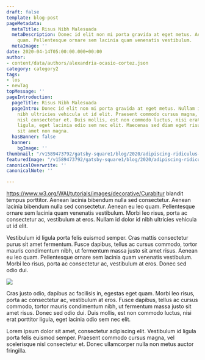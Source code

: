 ```yaml
---
draft: false
template: blog-post
pageMetadata:
  metaTitle: Risus Nibh Malesuada
  metaDescription: Donec id elit non mi porta gravida at eget metus. Aenean eu leo
    quam. Pellentesque ornare sem lacinia quam venenatis vestibulum.
  metaImage: ''
date: 2020-04-14T05:00:00.000+00:00
author:
- content/data/authors/alexandria-ocasio-cortez.json
category: category2
tags:
- los
- newTag
topMessage: ''
pageIntroduction:
  pageTitle: Risus Nibh Malesuada
  pageIntro: Donec id elit non mi porta gravida at eget metus. Nullam id dolor id
    nibh ultricies vehicula ut id elit. Praesent commodo cursus magna, vel scelerisque
    nisl consectetur et. Duis mollis, est non commodo luctus, nisi erat porttitor
    ligula, eget lacinia odio sem nec elit. Maecenas sed diam eget risus varius blandit
    sit amet non magna.
  hasBanner: false
  banner:
    bgImage: ''
thumbnail: "/v1589473792/gatsby-square1/blog/2020/adipiscing-ridiculus-pharetra-fusce/sample-image-1_ywhzcd.jpg"
featuredImage: "/v1589473792/gatsby-square1/blog/2020/adipiscing-ridiculus-pharetra-fusce/sample-image-2_zuaz8r.jpg"
canonicalOverwrite: ''
canonicalNote: ''

---
```

https://www.w3.org/WAI/tutorials/images/decorative/Curabitur blandit tempus porttitor. Aenean lacinia bibendum nulla sed consectetur. Aenean lacinia bibendum nulla sed consectetur. Aenean eu leo quam. Pellentesque ornare sem lacinia quam venenatis vestibulum. Morbi leo risus, porta ac consectetur ac, vestibulum at eros. Nullam id dolor id nibh ultricies vehicula ut id elit.

Vestibulum id ligula porta felis euismod semper. Cras mattis consectetur purus sit amet fermentum. Fusce dapibus, tellus ac cursus commodo, tortor mauris condimentum nibh, ut fermentum massa justo sit amet risus. Aenean eu leo quam. Pellentesque ornare sem lacinia quam venenatis vestibulum. Morbi leo risus, porta ac consectetur ac, vestibulum at eros. Donec sed odio dui.

![](https://res.cloudinary.com/glinkaco/image/upload/v1589473793/gatsby-square1/blog/2020/adipiscing-ridiculus-pharetra-fusce/sample-image-3_e8p1kk.jpg)

Cras justo odio, dapibus ac facilisis in, egestas eget quam. Morbi leo risus, porta ac consectetur ac, vestibulum at eros. Fusce dapibus, tellus ac cursus commodo, tortor mauris condimentum nibh, ut fermentum massa justo sit amet risus. Donec sed odio dui. Duis mollis, est non commodo luctus, nisi erat porttitor ligula, eget lacinia odio sem nec elit.

Lorem ipsum dolor sit amet, consectetur adipiscing elit. Vestibulum id ligula porta felis euismod semper. Praesent commodo cursus magna, vel scelerisque nisl consectetur et. Donec ullamcorper nulla non metus auctor fringilla.